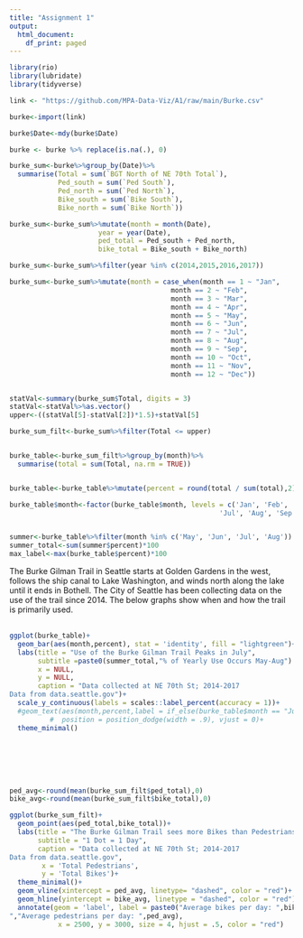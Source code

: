 ```yaml
---
title: "Assignment 1"
output:
  html_document:
    df_print: paged
---
```


```r
library(rio)
library(lubridate)
library(tidyverse)

link <- "https://github.com/MPA-Data-Viz/A1/raw/main/Burke.csv"

burke<-import(link)
```

```r
burke$Date<-mdy(burke$Date)

burke <- burke %>% replace(is.na(.), 0)
```



```r
burke_sum<-burke%>%group_by(Date)%>%
  summarise(Total = sum(`BGT North of NE 70th Total`),
            Ped_south = sum(`Ped South`),
            Ped_north = sum(`Ped North`),
            Bike_south = sum(`Bike South`),
            Bike_north = sum(`Bike North`))

burke_sum<-burke_sum%>%mutate(month = month(Date),
                      year = year(Date),
                      ped_total = Ped_south + Ped_north,
                      bike_total = Bike_south + Bike_north)

burke_sum<-burke_sum%>%filter(year %in% c(2014,2015,2016,2017))

burke_sum<-burke_sum%>%mutate(month = case_when(month == 1 ~ "Jan",
                                        month == 2 ~ "Feb",
                                        month == 3 ~ "Mar",
                                        month == 4 ~ "Apr",
                                        month == 5 ~ "May",
                                        month == 6 ~ "Jun",
                                        month == 7 ~ "Jul",
                                        month == 8 ~ "Aug",
                                        month == 9 ~ "Sep",
                                        month == 10 ~ "Oct",
                                        month == 11 ~ "Nov",
                                        month == 12 ~ "Dec"))


statVal<-summary(burke_sum$Total, digits = 3)
statVal<-statVal%>%as.vector()
upper<-((statVal[5]-statVal[2])*1.5)+statVal[5]

burke_sum_filt<-burke_sum%>%filter(Total <= upper)


burke_table<-burke_sum_filt%>%group_by(month)%>%
  summarise(total = sum(Total, na.rm = TRUE))


burke_table<-burke_table%>%mutate(percent = round(total / sum(total),2))

burke_table$month<-factor(burke_table$month, levels = c('Jan', 'Feb', 'Mar','Apr', 'May', 'Jun',
                                                    'Jul', 'Aug', 'Sep', 'Oct', 'Nov', 'Dec'))


summer<-burke_table%>%filter(month %in% c('May', 'Jun', 'Jul', 'Aug'))
summer_total<-sum(summer$percent)*100
max_label<-max(burke_table$percent)*100

```


The Burke Gilman Trail in Seattle starts at Golden Gardens in the west, follows the ship canal to Lake Washington, and winds north along the lake until it ends in Bothell. The City of Seattle has been collecting data on the use of the trail since 2014. The below graphs show when and how the trail is primarily used.
<br>
<br>

```r
ggplot(burke_table)+
  geom_bar(aes(month,percent), stat = 'identity', fill = "lightgreen")+
  labs(title = "Use of the Burke Gilman Trail Peaks in July",
       subtitle =paste0(summer_total,"% of Yearly Use Occurs May-Aug") ,
       x = NULL,
       y = NULL,
       caption = "Data collected at NE 70th St; 2014-2017 
Data from data.seattle.gov")+ 
  scale_y_continuous(labels = scales::label_percent(accuracy = 1))+
  #geom_text(aes(month,percent,label = if_else(burke_table$month == "Jul", paste0(max_label,"%"), "")),
          #  position = position_dodge(width = .9), vjust = 0)+
  theme_minimal()
```



<br>
<br>
<br>
<br>



```r
ped_avg<-round(mean(burke_sum_filt$ped_total),0)
bike_avg<-round(mean(burke_sum_filt$bike_total),0)

```



```r
ggplot(burke_sum_filt)+
  geom_point(aes(ped_total,bike_total))+
  labs(title = "The Burke Gilman Trail sees more Bikes than Pedestrians per Day",
       subtitle = "1 Dot = 1 Day", 
       caption = "Data collected at NE 70th St; 2014-2017 
Data from data.seattle.gov",
        x = 'Total Pedestrians',
        y = 'Total Bikes')+
  theme_minimal()+
  geom_vline(xintercept = ped_avg, linetype= "dashed", color = "red")+
  geom_hline(yintercept = bike_avg, linetype = "dashed", color = "red")+
  annotate(geom = 'label', label = paste0("Average bikes per day: ",bike_avg,"
","Average pedestrians per day: ",ped_avg), 
            x = 2500, y = 3000, size = 4, hjust = .5, color = "red")
  


```



<!-- ```{r, include = FALSE} -->
<!-- burke_pivot<-burke_sum_filt%>%pivot_longer(cols = c(Ped_south, Ped_north, Bike_south,Bike_north), -->
<!--                                                       names_to = 'Direction', -->
<!--                                                       values_to = 'Value') -->

<!-- burke_pivot<-burke_pivot%>%mutate(start = if_else(grepl("south", Direction,), "south", "north")) -->
<!-- burke_pivot<-burke_pivot%>%mutate(end = if_else(grepl("south", Direction,), "north", "south")) -->
<!-- burke_pivot<-burke_pivot%>%mutate(type = if_else(grepl("Bike", Direction,), "Bike", "Ped")) -->

<!-- burke_direction<-burke_pivot%>%group_by(month,Direction)%>% -->
<!--   summarise(avg = mean(Value)) -->

<!-- burke_direction<-burke_direction%>%mutate(start = if_else(grepl("south", Direction,), "south", "north")) -->
<!-- burke_direction<-burke_direction%>%mutate(end = if_else(grepl("south", Direction,), "north", "south")) -->
<!-- burke_direction<-burke_direction%>%mutate(type = if_else(grepl("Bike", Direction,), "Bike", "Ped")) -->
<!-- burke_direction<-burke_direction%>%mutate(startX = if_else(start == "south", 47.679103,47.679677)) -->
<!-- burke_direction<-burke_direction%>%mutate(endX = if_else(start == "north", 47.679103,47.679677)) -->
<!-- burke_direction<-burke_direction%>%mutate(startY = if_else(start == "south", -122.265416,-122.265228)) -->
<!-- burke_direction<-burke_direction%>%mutate(endY = if_else(start == "north", -122.265416,-122.265228)) -->




<!-- sankeyNetwork(Links = burke_direction, Source = 'start', Target = 'end',  -->
<!--               Value = 'avg') -->


<!-- ``` -->


